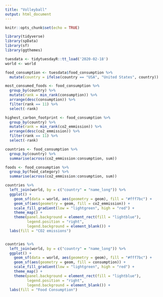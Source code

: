 ```yaml
---
title: "Volleyball"
output: html_document
---
```


```r
knitr::opts_chunk$set(echo = TRUE)
```



```r
library(tidyverse)
library(spData)
library(sf)
library(ggthemes)

tuesdata <- tidytuesdayR::tt_load('2020-02-18')
world <- world

food_consumption <- tuesdata$food_consumption %>% 
  mutate(country = ifelse(country == "USA", "United States", country))
```

```r
most_consumed_foods <- food_consumption %>% 
  group_by(country) %>% 
  mutate(rank = min_rank(consumption)) %>% 
  arrange(desc(consumption)) %>% 
  filter(rank == 11) %>% 
  select(-rank)

highest_carbon_footprint <- food_consumption %>% 
  group_by(country) %>% 
  mutate(rank = min_rank(co2_emmission)) %>% 
  arrange(desc(co2_emmission)) %>% 
  filter(rank == 11) %>% 
  select(-rank)

countries <- food_consumption %>% 
  group_by(country) %>% 
  summarise(across(co2_emmission:consumption, sum))

foods <- food_consumption %>% 
  group_by(food_category) %>% 
  summarise(across(co2_emmission:consumption, sum))
```

```r
countries %>% 
  left_join(world, by = c("country" = "name_long")) %>% 
  ggplot() +
    geom_sf(data = world, aes(geometry = geom), fill = "#fff7bc") +
    geom_sf(aes(geometry = geom, fill = co2_emmission)) +
    scale_fill_gradient(low = "lightgreen", high = "red") +
    theme_map() +
    theme(panel.background = element_rect(fill = "lightblue"),
          legend.position = "right",
          legend.background = element_blank()) +
  labs(fill = "CO2 emissions")


countries %>% 
  left_join(world, by = c("country" = "name_long")) %>% 
  ggplot() +
    geom_sf(data = world, aes(geometry = geom), fill = "#fff7bc") +
    geom_sf(aes(geometry = geom, fill = consumption)) +
    scale_fill_gradient(low = "lightgreen", high = "red") +
    theme_map() +
    theme(panel.background = element_rect(fill = "lightblue"),
          legend.position = "right",
          legend.background = element_blank()) +
  labs(fill = "Food Consumption")
```







